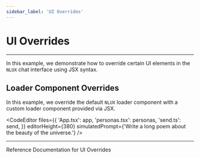 ```yaml
---
sidebar_label: 'UI Overrides'
---
```




# UI Overrides

---

In this example, we demonstrate how to override certain UI elements in the `NLUX` chat interface using JSX syntax.

## Loader Component Overrides

In this example, we override the default `NLUX` loader component with a custom loader component provided via JSX.

<CodeEditor
    files={{
        'App.tsx': app,
        'personas.tsx': personas,
        'send.ts': send,
    }}
    editorHeight={380}
    simulatedPrompt={'Write a long poem about the beauty of the universe.'}
/>

---

<Link className="learn-more-link button button--secondary" to="/reference/ui/ui-overrides">Reference Documentation for UI Overrides</Link>